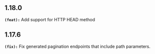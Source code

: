 ## 1.18.0
**`(feat):`** Add support for HTTP HEAD method

## 1.17.6
**`(fix):`** Fix generated pagination endpoints that include path parameters.
